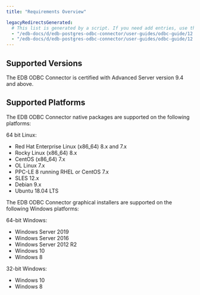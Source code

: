```yaml
---
title: "Requirements Overview"

legacyRedirectsGenerated:
  # This list is generated by a script. If you need add entries, use the `legacyRedirects` key.
  - "/edb-docs/d/edb-postgres-odbc-connector/user-guides/odbc-guide/12.0.0.1/requirements_overview.html"
  - "/edb-docs/d/edb-postgres-odbc-connector/user-guides/odbc-guide/12.0.0.2/requirements_overview.html"
---
```


## Supported Versions

The EDB ODBC Connector is certified with Advanced Server version 9.4 and above.

## Supported Platforms

The EDB ODBC Connector native packages are supported on the following platforms:

64 bit Linux:

-   Red Hat Enterprise Linux (x86_64) 8.x and 7.x
-   Rocky Linux (x86_64) 8.x
-   CentOS (x86_64) 7.x
-   OL Linux 7.x
-   PPC-LE 8 running RHEL or CentOS 7.x
-   SLES 12.x
-   Debian 9.x
-   Ubuntu 18.04 LTS


The EDB ODBC Connector graphical installers are supported on the following Windows platforms:

64-bit Windows:

-   Windows Server 2019
-   Windows Server 2016
-   Windows Server 2012 R2
-   Windows 10
-   Windows 8

32-bit Windows:

-   Windows 10
-   Windows 8
